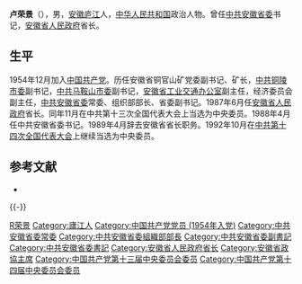 {{Infobox_Person
| name =卢荣景
|image=
|box_width=
|occupation= 政治人物
|caption=
| period = 20世纪 
|birth_name=
| other_names =
| Sex = 男
|birth_date= 1933年8月
|birth_place={{ROC}}[[安徽省|安徽省]][[庐江县|庐江县]]
|death_date=
|death_place=
| nationality ={{PRC}}
| residence = 
| party = {{CPC}}
| religion =  
| spouse = 
| relatives =
|education= 初中
| past =  安徽省铜官山矿党委副书记、矿长<br>[[中共铜陵市委|中共铜陵市委]]副书记<br>[[中共马鞍山市委|中共马鞍山市委]]副书记<br>安徽省工业交通办公室副主任<br>安徽经济委员会副主任<br>中共安徽省委常委、组织部部长<br>中共安徽省委副书记、安徽省人民政府省长<br>中共中央委员<br>中共安徽省委书记
| work =
| award =  
}}
'''卢荣景'''（{{bd|1933年|8月|catIdx=L}}），男，[[安徽|安徽]][[庐江|庐江]]人，[[中华人民共和国|中华人民共和国]]政治人物。曾任[[中共安徽省委|中共安徽省委]]书记，[[安徽省人民政府|安徽省人民政府]]省长。

== 生平 ==
1954年12月加入[[中国共产党|中国共产党]]。历任安徽省铜官山矿党委副书记、矿长，[[中共铜陵市委|中共铜陵市委]]副书记，[[中共马鞍山市委|中共马鞍山市委]]副书记，[[安徽省工业交通办公室|安徽省工业交通办公室]]副主任，经济委员会副主任，[[中共安徽省委|中共安徽省委]]常委、组织部部长、省委副书记。1987年6月任[[安徽省人民政府|安徽省人民政府]]省长。同年11月在中共第十三次全国代表大会上当选为中央委员。1988年4月任中共安徽省委书记。1989年4月辞去安徽省省长职务。1992年10月在[[中国共产党第十四次全国代表大会|中共第十四次全国代表大会]]上继续当选为中央委员。

== 参考文献 ==
* {{Cite book zh | author = 沈学明等 | title = 中共第十四届中央委员名录 | format = M | location = 北京 | publisher = 中共党史出版社 | date = 1993 | pages = 26}}

{{-}}
{{中华人民共和国安徽省正职领导人|nocat}}
{{安徽行政长官}}

{{Authority control}}
{{DEFAULTSORT:Lu卢}}
[[Category:盧姓|R荣景]]
[[Category:廬江人|Category:廬江人]]
[[Category:中国共产党党员_(1954年入党)|Category:中国共产党党员 (1954年入党)]]
[[Category:中共安徽省委常委|Category:中共安徽省委常委]]
[[Category:中共安徽省委組織部部長|Category:中共安徽省委組織部部長]]
[[Category:中共安徽省委副書記|Category:中共安徽省委副書記]]
[[Category:中共安徽省委書記|Category:中共安徽省委書記]]
[[Category:安徽省人民政府省长|Category:安徽省人民政府省长]]
[[Category:安徽省政協主席|Category:安徽省政協主席]]
[[Category:中国共产党第十三届中央委员会委员|Category:中国共产党第十三届中央委员会委员]]
[[Category:中国共产党第十四届中央委员会委员|Category:中国共产党第十四届中央委员会委员]]